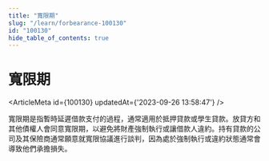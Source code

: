 ```yaml
---
title: "寬限期"
slug: "/learn/forbearance-100130"
id: "100130"
hide_table_of_contents: true
---
```



# 寬限期

<ArticleMeta id={100130} updatedAt={'2023-09-26 13:58:47'} />
<div className='border-solid border-b border-t-0 my-4 border-[var(--ifm-color-gray-300)]' />

寬限期是指暫時延遲借款支付的過程，通常適用於抵押貸款或學生貸款。放貸方和其他債權人會同意寬限期，以避免將財產強制執行或讓借款人違約。持有貸款的公司及其保險商通常願意就寬限協議進行談判，因為處於強制執行或違約狀態通常會導致他們承擔損失。
